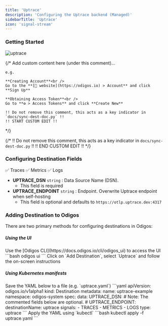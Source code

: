 ```yaml
---
title: 'Uptrace'
description: 'Configuring the Uptrace backend (Managed)'
sidebarTitle: 'Uptrace'
icon: 'signal-stream'
---
```


### Getting Started

<img src="https://d15jtxgb40qetw.cloudfront.net/uptrace.svg" alt="uptrace" className="not-prose h-20" />

{/*
    Add custom content here (under this comment)...

    e.g.

    **Creating Account**<br />
    Go to the **[🔗 website](https://odigos.io) > Account** and click **Sign Up**

    **Obtaining Access Token**<br />
    Go to **⚙️ > Access Tokens** and click **Create New**

    !! Do not remove this comment, this acts as a key indicator in `docs/sync-dest-doc.py` !!
    !! START CUSTOM EDIT !!
*/}

{/*
    !! Do not remove this comment, this acts as a key indicator in `docs/sync-dest-doc.py` !!
    !! END CUSTOM EDIT !!
*/}

### Configuring Destination Fields

<Accordion title="Supported Signals:">
  ✅ Traces
  ✅ Metrics
  ✅ Logs
</Accordion>

- **UPTRACE_DSN** `string` : Data Source Name (DSN).
  - This field is required
- **UPTRACE_ENDPOINT** `string` : Endpoint. Overwrite Uptrace endpoint when self-hosting
  - This field is optional and defaults to `https://otlp.uptrace.dev:4317`

### Adding Destination to Odigos

There are two primary methods for configuring destinations in Odigos:

##### **Using the UI**

<Steps>
  <Step>
    Use the [Odigos CLI](https://docs.odigos.io/cli/odigos_ui) to access the UI
    ```bash
    odigos ui
    ```
  </Step>
  <Step>
    Click on `Add Destination`, select `Uptrace` and follow the on-screen instructions
  </Step>
</Steps>

##### **Using Kubernetes manifests**

<Steps>
  <Step>
    Save the YAML below to a file (e.g. `uptrace.yaml`)
    ```yaml
    apiVersion: odigos.io/v1alpha1
    kind: Destination
    metadata:
      name: uptrace-example
      namespace: odigos-system
    spec:
      data:
        UPTRACE_DSN: <Data Source Name (DSN)>
        # Note: The commented fields below are optional.
        # UPTRACE_ENDPOINT: <Endpoint (default: https://otlp.uptrace.dev:4317)>
      destinationName: uptrace
      signals:
      - TRACES
      - METRICS
      - LOGS
      type: uptrace
    ```
  </Step>
  <Step>
    Apply the YAML using `kubectl`
    ```bash
    kubectl apply -f uptrace.yaml
    ```
  </Step>
</Steps>
